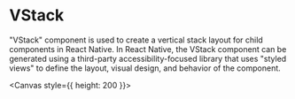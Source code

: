 
<Meta title="components/Vstack" />

# VStack

"VStack" component is used to create a vertical stack layout for child components in React Native. In React Native, the VStack component can be generated using a third-party accessibility-focused library that uses "styled views" to define the layout, visual design, and behavior of the component.

<Canvas style={{ height: 200 }}>
  <Story id="components-stories-vstack--v-stack-story" />
</Canvas>
